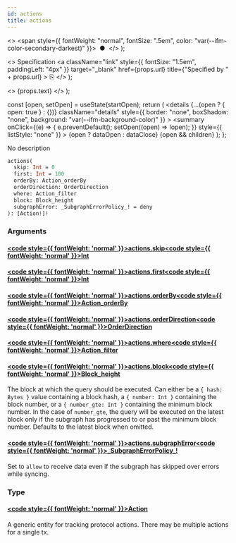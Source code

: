 ```yaml
---
id: actions
title: actions
---
```


<head>
  <meta content="noindex" name="robots" />
  <meta charset="utf-8" />
</head>

  <>
    <span style={{ fontWeight: "normal", fontSize: ".5em", color: "var(--ifm-color-secondary-darkest)" }}>
      &nbsp;●&nbsp;
    </span>
  </>
);

  <>
    Specification
    <a
      className="link"
      style={{ fontSize: "1.5em", paddingLeft: "4px" }}
      target="_blank"
      href={props.url}
      title={"Specified by " + props.url}
    >
      ⎘
    </a>
  </>
);

  <>
    <span className={props.class}>{props.text}</span>
  </>
);


  const [open, setOpen] = useState(startOpen);
  return (
    <details
      {...(open ? { open: true } : {})}
      className="details"
      style={{ border: "none", boxShadow: "none", background: "var(--ifm-background-color)" }}
    >
      <summary
        onClick={(e) => {
          e.preventDefault();
          setOpen((open) => !open);
        }}
        style={{ listStyle: "none" }}
      >
        {open ? dataOpen : dataClose}
      </summary>
      {open && children}
    </details>
  );
};

No description

```graphql
actions(
  skip: Int = 0
  first: Int = 100
  orderBy: Action_orderBy
  orderDirection: OrderDirection
  where: Action_filter
  block: Block_height
  subgraphError: _SubgraphErrorPolicy_! = deny
): [Action!]!
```

### Arguments

#### [<code style={{ fontWeight: 'normal' }}>actions.<b>skip</b></code>](#)<Bullet />[<code style={{ fontWeight: 'normal' }}><b>Int</b></code>](/docs/api/flow/graphql/the-graph/scalars/int.mdx) <Badge class="badge badge--secondary " text="scalar"/>

#### [<code style={{ fontWeight: 'normal' }}>actions.<b>first</b></code>](#)<Bullet />[<code style={{ fontWeight: 'normal' }}><b>Int</b></code>](/docs/api/flow/graphql/the-graph/scalars/int.mdx) <Badge class="badge badge--secondary " text="scalar"/>

#### [<code style={{ fontWeight: 'normal' }}>actions.<b>orderBy</b></code>](#)<Bullet />[<code style={{ fontWeight: 'normal' }}><b>Action_orderBy</b></code>](/docs/api/flow/graphql/the-graph/enums/action-order-by.mdx) <Badge class="badge badge--secondary " text="enum"/>

#### [<code style={{ fontWeight: 'normal' }}>actions.<b>orderDirection</b></code>](#)<Bullet />[<code style={{ fontWeight: 'normal' }}><b>OrderDirection</b></code>](/docs/api/flow/graphql/the-graph/enums/order-direction.mdx) <Badge class="badge badge--secondary " text="enum"/>

#### [<code style={{ fontWeight: 'normal' }}>actions.<b>where</b></code>](#)<Bullet />[<code style={{ fontWeight: 'normal' }}><b>Action_filter</b></code>](/docs/api/flow/graphql/the-graph/inputs/action-filter.mdx) <Badge class="badge badge--secondary " text="input"/>

#### [<code style={{ fontWeight: 'normal' }}>actions.<b>block</b></code>](#)<Bullet />[<code style={{ fontWeight: 'normal' }}><b>Block_height</b></code>](/docs/api/flow/graphql/the-graph/inputs/block-height.mdx) <Badge class="badge badge--secondary " text="input"/>

The block at which the query should be executed. Can either be a `{ hash: Bytes }` value containing a block hash, a
`{ number: Int }` containing the block number, or a `{ number_gte: Int }` containing the minimum block number. In the
case of `number_gte`, the query will be executed on the latest block only if the subgraph has progressed to or past the
minimum block number. Defaults to the latest block when omitted.

#### [<code style={{ fontWeight: 'normal' }}>actions.<b>subgraphError</b></code>](#)<Bullet />[<code style={{ fontWeight: 'normal' }}><b>\_SubgraphErrorPolicy\_!</b></code>](/docs/api/flow/graphql/the-graph/enums/subgraph-error-policy.mdx) <Badge class="badge badge--secondary badge--non_null" text="non-null"/> <Badge class="badge badge--secondary " text="enum"/>

Set to `allow` to receive data even if the subgraph has skipped over errors while syncing.

### Type

#### [<code style={{ fontWeight: 'normal' }}><b>Action</b></code>](/docs/api/flow/graphql/the-graph/objects/action.mdx) <Badge class="badge badge--secondary " text="object"/>

A generic entity for tracking protocol actions. There may be multiple actions for a single tx.
